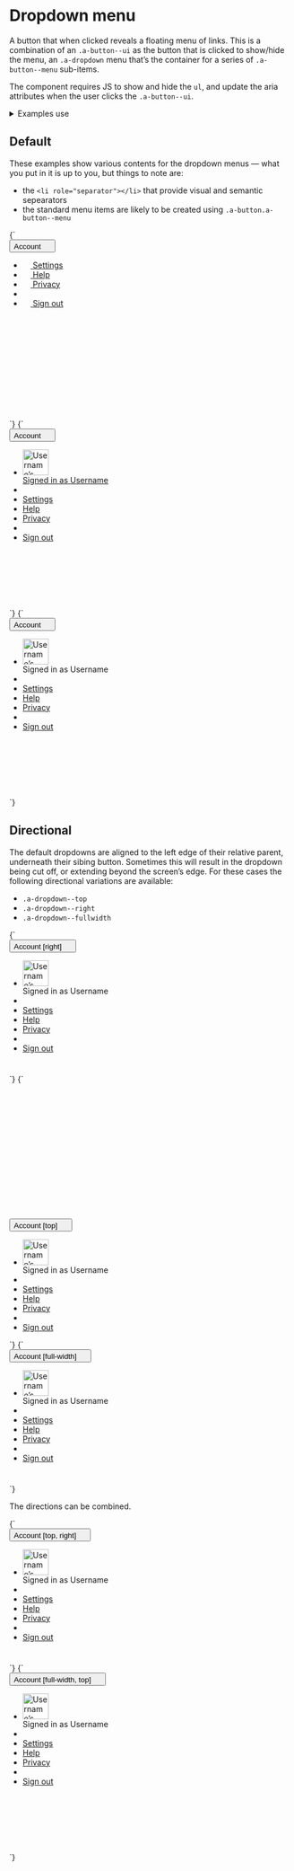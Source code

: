 
<Meta title="UI/Navigation/Dropdown menu" />

# Dropdown menu

A button that when clicked reveals a floating menu of links. This is a combination of an `.a-button--ui` as the button that is clicked to show/hide the menu, an `.a-dropdown` menu that’s the container for a series of `.a-button--menu` sub-items.

The component requires JS to show and hide the `ul`, and update the aria attributes when the user clicks the `.a-button--ui`.

<details class="u-margin-xl-y">
  <summary class="u-h4 u-font--medium">Examples use</summary>
  <ul>
    <li><a href="/docs/atoms-button-base--button-element">a-button</a></li>
    <li><a href="/docs/atoms-button-ui--ui">a-button--ui</a></li>
    <li><a href="/docs/atoms-button-menu--menu">a-button--menu</a></li>
    <li><a href="/docs/atoms-dropdown--dropdown">a-dropdown</a></li>
    <li><a href="/docs/utilities-flex--flex">u-flex</a></li>
    <li><a href="/docs/utilities-box-alignment--items-center">u-items-center</a></li>
    <li><a href="/docs/atoms-icon--icon">a-icon</a></li>
    <li><a href="/docs/atoms-list-reset--list-reset">a-list-reset</a></li>
    <li><a href="/docs/utilities-typography--typography">u-h6</a></li>
    <li><a href="/docs/utilities-color--brand-1">u-fg</a></li>
    <li><a href="/docs/utilities-margin--margin-m">u-margin</a></li>
    <li><a href="/docs/utilities-overflow--overflow-y">u-overflow--y</a></li>
    <li><a href="/docs/utilities-padding--padding-m">u-padding</a></li>
    <li><a href="/docs/utilities-relative--relative">u-relative</a></li>
  </ul>
</details>

## Default

These examples show various contents for the dropdown menus — what you put in it is up to you, but things to note are:

- the `<li role="separator"></li>` that provide visual and semantic sepearators
- the standard menu items are likely to be created using `.a-button.a-button--menu`

<Canvas>
  <Story name="Dropdown menu">
    {`
      <div style="min-height:20rem;">
        <div class="u-relative" x-data="{ dropdownOpen: false }">
          <button
            type="button"
            class="a-button a-button--ui u-h6"
            aria-controls="dropdown-1"
            @click="dropdownOpen = !dropdownOpen"
            :aria-expanded="dropdownOpen"
          >
            <span class="a-button__label">Account</span>
            <svg width="14" height="14" class="a-button__icon a-icon a-icon-m" aria-hidden="true" focusable="false" xmlns="http://www.w3.org/2000/svg" viewBox="0 0 100 100">
              <use xlink:href="${icons}#icon-caret-down"></use>
            </svg>
          </button>
          <ul
            x-show="dropdownOpen"
            x-transition:enter="is-transitioning"
            x-transition:enter-start="is-off-screen"
            x-transition:enter-end="is-on-screen"
            x-transition:leave="is-transitioning"
            x-transition:leave-start="is-on-screen"
            x-transition:leave-end="is-off-screen"
            @click.away="dropdownOpen = false"
            class="a-dropdown u-overflow--y a-list-reset u-margin-s-top"
            :aria-hidden="!dropdownOpen"
            id="dropdown-1"
          >
            <li>
              <a href="/" class="a-button a-button--menu u-h6">
                <svg width="14" height="14" class="a-button__icon a-icon a-icon-m" aria-hidden="true" focusable="false" xmlns="http://www.w3.org/2000/svg" viewBox="0 0 100 100">
                  <use xlink:href="${icons}#icon-plus"></use>
                </svg>
                <span class="a-button__label">Settings</span>
              </a>
            </li>
            <li>
              <a href="/" class="a-button a-button--menu u-h6">
                <svg width="14" height="14" class="a-button__icon a-icon a-icon-m" aria-hidden="true" focusable="false" xmlns="http://www.w3.org/2000/svg" viewBox="0 0 100 100">
                  <use xlink:href="${icons}#icon-plus"></use>
                </svg>
                <span class="a-button__label">Help</span>
              </a>
            </li>
            <li>
              <a href="/" class="a-button a-button--menu u-h6">
                <svg width="14" height="14" class="a-button__icon a-icon a-icon-m" aria-hidden="true" focusable="false" xmlns="http://www.w3.org/2000/svg" viewBox="0 0 100 100">
                  <use xlink:href="${icons}#icon-plus"></use>
                </svg>
                <span class="a-button__label">Privacy</span>
              </a>
            </li>
            <li role="separator"></li>
            <li>
              <a href="/" class="a-button a-button--menu u-h6">
                <svg width="14" height="14" class="a-button__icon a-icon a-icon-m" aria-hidden="true" focusable="false" xmlns="http://www.w3.org/2000/svg" viewBox="0 0 100 100">
                  <use xlink:href="${icons}#icon-plus"></use>
                </svg>
                <span class="a-button__label">Sign out</span>
              </a>
            </li>
          </ul>
        </div>
      </div>
    `}
  </Story>
  <Story name="Dropdown with avatar user-profile link">
    {`
      <div style="min-height:20rem;">
        <div class="u-relative" x-data="{ dropdownOpen: false }">
          <button
            type="button"
            class="a-button a-button--ui u-h6"
            aria-controls="dropdown-2"
            @click="dropdownOpen = !dropdownOpen"
            :aria-expanded="dropdownOpen"
          >
            <span class="a-button__label">Account</span>
            <svg width="14" height="14" class="a-button__icon a-icon a-icon-m" aria-hidden="true" focusable="false" xmlns="http://www.w3.org/2000/svg" viewBox="0 0 100 100">
              <use xlink:href="${icons}#icon-caret-down"></use>
            </svg>
          </button>
          <ul
            class="a-dropdown u-overflow--y a-list-reset u-margin-s-top"
            x-show="dropdownOpen"
            x-transition:enter="is-transitioning"
            x-transition:enter-start="is-off-screen"
            x-transition:enter-end="is-on-screen"
            x-transition:leave="is-transitioning"
            x-transition:leave-start="is-on-screen"
            x-transition:leave-end="is-off-screen"
            @click.away="dropdownOpen = false"
            :aria-hidden="!dropdownOpen"
            id="dropdown-2"
          >
            <li>
              <a href="/" class="a-button a-button--menu u-h6">
                <div class="a-button__avatar a-avatar a-avatar--l u-flex__shrink-0 u-flex u-items-center">
                  <img src="https://placekitten.com/100/100" width="46" height="46" alt="Username’s avatar" />
                </div>
                <div class="a-button__label u-flex u-flex--col u-items-start">
                  <span>Signed in as</span>
                  <span>Username</span>
                </div>
              </a>
            </li>
            <li role="separator"></li>
            <li>
              <a href="/" class="a-button a-button--menu u-h6">
                Settings
              </a>
            </li>
            <li>
              <a href="/" class="a-button a-button--menu u-h6">
                Help
              </a>
            </li>
            <li>
              <a href="/" class="a-button a-button--menu u-h6">
                Privacy
              </a>
            </li>
            <li role="separator"></li>
            <li>
              <a href="/" class="a-button a-button--menu u-h6">
                Sign out
              </a>
            </li>
          </ul>
        </div>
      </div>
    `}
  </Story>
  <Story name="Dropdown with non-button/link content">
    {`
      <div style="min-height:20rem;">
        <div class="u-relative" x-data="{ dropdownOpen: false }">
          <button
            type="button"
            class="a-button a-button--ui u-h6"
            aria-controls="dropdown-3"
            @click="dropdownOpen = !dropdownOpen"
            :aria-expanded="dropdownOpen"
          >
            <span class="a-button__label">Account</span>
            <svg width="14" height="14" class="a-button__icon a-icon a-icon-m" aria-hidden="true" focusable="false" xmlns="http://www.w3.org/2000/svg" viewBox="0 0 100 100">
              <use xlink:href="${icons}#icon-caret-down"></use>
            </svg>
          </button>
          <ul
            class="a-dropdown u-overflow--y a-list-reset u-margin-s-top"
            x-show="dropdownOpen"
            x-transition:enter="is-transitioning"
            x-transition:enter-start="is-off-screen"
            x-transition:enter-end="is-on-screen"
            x-transition:leave="is-transitioning"
            x-transition:leave-start="is-on-screen"
            x-transition:leave-end="is-off-screen"
            @click.away="dropdownOpen = false"
            :aria-hidden="!dropdownOpen"
            id="dropdown-3"
          >
            <li>
              <div class="u-padding-xs-top u-padding-xs-bottom u-padding-s-left u-padding-s-right u-flex u-items-center u-h6 u-line-height--min">
                <div class="a-avatar a-avatar--l u-flex__shrink-0 u-flex u-items-center u-margin-s-right">
                  <img src="https://placekitten.com/100/100" width="46" height="46" alt="Username’s avatar" />
                </div>
                <div class="u-flex__shrink-0 u-flex u-flex--col u-items-start">
                  <span class="u-fg--gray-40">Signed in as</span>
                  <span>Username</span>
                </div>
              </div>
            </li>
            <li role="separator"></li>
            <li>
              <a href="/" class="a-button a-button--menu u-h6">
                Settings
              </a>
            </li>
            <li>
              <a href="/" class="a-button a-button--menu u-h6">
                Help
              </a>
            </li>
            <li>
              <a href="/" class="a-button a-button--menu u-h6">
                Privacy
              </a>
            </li>
            <li role="separator"></li>
            <li>
              <a href="/" class="a-button a-button--menu u-h6">
                Sign out
              </a>
            </li>
          </ul>
        </div>
      </div>
    `}
  </Story>
</Canvas>

## Directional

The default dropdowns are aligned to the left edge of their relative parent, underneath their sibing button. Sometimes this will result in the dropdown being cut off, or extending beyond the screen’s edge. For these cases the following directional variations are available:

- `.a-dropdown--top`
- `.a-dropdown--right`
- `.a-dropdown--fullwidth`

<Canvas>
  <Story name="dropdown--right">
    {`
      <div style="height: 15rem; width: 12rem;">
        <div class="u-relative u-flex u-justify-end" x-data="{ dropdownOpen: false }">
          <button
            type="button"
            class="a-button a-button--ui u-h6"
            aria-controls="dropdown-3"
            @click="dropdownOpen = !dropdownOpen"
            :aria-expanded="dropdownOpen"
          >
            <span class="a-button__label">Account [right]</span>
            <svg width="14" height="14" class="a-button__icon a-icon a-icon-m" aria-hidden="true" focusable="false" xmlns="http://www.w3.org/2000/svg" viewBox="0 0 100 100">
              <use xlink:href="${icons}#icon-caret-down"></use>
            </svg>
          </button>
          <ul
            class="a-dropdown a-dropdown--right u-overflow--y a-list-reset u-margin-s-top"
            x-show="dropdownOpen"
            x-transition:enter="is-transitioning"
            x-transition:enter-start="is-off-screen"
            x-transition:enter-end="is-on-screen"
            x-transition:leave="is-transitioning"
            x-transition:leave-start="is-on-screen"
            x-transition:leave-end="is-off-screen"
            @click.away="dropdownOpen = false"
            :aria-hidden="!dropdownOpen"
            id="dropdown-3"
          >
            <li>
              <div class="u-padding-xs-top u-padding-xs-bottom u-padding-s-left u-padding-s-right u-flex u-items-center u-h6 u-line-height--min">
                <div class="a-avatar a-avatar--l u-flex__shrink-0 u-flex u-items-center u-margin-s-right">
                  <img src="https://placekitten.com/100/100" width="46" height="46" alt="Username’s avatar" />
                </div>
                <div class="u-flex__shrink-0 u-flex u-flex--col u-items-start">
                  <span class="u-fg--gray-40">Signed in as</span>
                  <span>Username</span>
                </div>
              </div>
            </li>
            <li role="separator"></li>
            <li>
              <a href="/" class="a-button a-button--menu u-h6">
                Settings
              </a>
            </li>
            <li>
              <a href="/" class="a-button a-button--menu u-h6">
                Help
              </a>
            </li>
            <li>
              <a href="/" class="a-button a-button--menu u-h6">
                Privacy
              </a>
            </li>
            <li role="separator"></li>
            <li>
              <a href="/" class="a-button a-button--menu u-h6">
                Sign out
              </a>
            </li>
          </ul>
        </div>
      </div>
    `}
  </Story>
  <Story name="dropdown--top">
    {`
      <div style="height: 15rem" class="u-flex u-flex--col>
        <div class="u-flex__grow-1"></div>
        <div class="u-relative" x-data="{ dropdownOpen: false }">
          <button
            type="button"
            class="a-button a-button--ui u-h6"
            aria-controls="dropdown-3"
            @click="dropdownOpen = !dropdownOpen"
            :aria-expanded="dropdownOpen"
          >
            <span class="a-button__label">Account [top]</span>
            <svg width="14" height="14" class="a-button__icon a-icon a-icon-m" aria-hidden="true" focusable="false" xmlns="http://www.w3.org/2000/svg" viewBox="0 0 100 100">
              <use xlink:href="${icons}#icon-caret-down"></use>
            </svg>
          </button>
          <ul
            x-show="dropdownOpen"
            x-transition:enter="is-transitioning"
            x-transition:enter-start="is-off-screen"
            x-transition:enter-end="is-on-screen"
            x-transition:leave="is-transitioning"
            x-transition:leave-start="is-on-screen"
            x-transition:leave-end="is-off-screen"
            @click.away="dropdownOpen = false"
            class="a-dropdown a-dropdown--top u-overflow--y a-list-reset u-margin-s-bottom"
            :aria-hidden="!dropdownOpen"
            id="dropdown-3"
          >
            <li>
              <div class="u-padding-xs-top u-padding-xs-bottom u-padding-s-left u-padding-s-right u-flex u-items-center u-h6 u-line-height--min">
                <div class="a-avatar a-avatar--l u-flex__shrink-0 u-flex u-items-center u-margin-s-right">
                  <img src="https://placekitten.com/100/100" width="46" height="46" alt="Username’s avatar" />
                </div>
                <div class="u-flex__shrink-0 u-flex u-flex--col u-items-start">
                  <span class="u-fg--gray-40">Signed in as</span>
                  <span>Username</span>
                </div>
              </div>
            </li>
            <li role="separator"></li>
            <li>
              <a href="/" class="a-button a-button--menu u-h6">
                Settings
              </a>
            </li>
            <li>
              <a href="/" class="a-button a-button--menu u-h6">
                Help
              </a>
            </li>
            <li>
              <a href="/" class="a-button a-button--menu u-h6">
                Privacy
              </a>
            </li>
            <li role="separator"></li>
            <li>
              <a href="/" class="a-button a-button--menu u-h6">
                Sign out
              </a>
            </li>
          </ul>
        </div>
      </div>
    `}
  </Story>
  <Story name="dropdown--full-width">
    {`
      <div style="height: 15rem; width: 20rem" class="u-flex u-flex--col">
        <div class="u-relative u-flex u-justify-end" x-data="{ dropdownOpen: false }">
          <button
            type="button"
            class="a-button a-button--ui u-h6"
            aria-controls="dropdown-3"
            @click="dropdownOpen = !dropdownOpen"
            :aria-expanded="dropdownOpen"
          >
            <span class="a-button__label">Account [full-width]</span>
            <svg width="14" height="14" class="a-button__icon a-icon a-icon-m" aria-hidden="true" focusable="false" xmlns="http://www.w3.org/2000/svg" viewBox="0 0 100 100">
              <use xlink:href="${icons}#icon-caret-down"></use>
            </svg>
          </button>
          <ul
            x-show="dropdownOpen"
            x-transition:enter="is-transitioning"
            x-transition:enter-start="is-off-screen"
            x-transition:enter-end="is-on-screen"
            x-transition:leave="is-transitioning"
            x-transition:leave-start="is-on-screen"
            x-transition:leave-end="is-off-screen"
            @click.away="dropdownOpen = false"
            class="a-dropdown a-dropdown--full-width u-overflow--y a-list-reset u-margin-s-top"
            :aria-hidden="!dropdownOpen"
            id="dropdown-3"
          >
            <li>
              <div class="u-padding-xs-top u-padding-xs-bottom u-padding-s-left u-padding-s-right u-flex u-items-center u-h6 u-line-height--min">
                <div class="a-avatar a-avatar--l u-flex__shrink-0 u-flex u-items-center u-margin-s-right">
                  <img src="https://placekitten.com/100/100" width="46" height="46" alt="Username’s avatar" />
                </div>
                <div class="u-flex__shrink-0 u-flex u-flex--col u-items-start">
                  <span class="u-fg--gray-40">Signed in as</span>
                  <span>Username</span>
                </div>
              </div>
            </li>
            <li role="separator"></li>
            <li>
              <a href="/" class="a-button a-button--menu u-h6">
                Settings
              </a>
            </li>
            <li>
              <a href="/" class="a-button a-button--menu u-h6">
                Help
              </a>
            </li>
            <li>
              <a href="/" class="a-button a-button--menu u-h6">
                Privacy
              </a>
            </li>
            <li role="separator"></li>
            <li>
              <a href="/" class="a-button a-button--menu u-h6">
                Sign out
              </a>
            </li>
          </ul>
        </div>
      </div>
    `}
  </Story>
</Canvas>

The directions can be combined.

<Canvas>
  <Story name="dropdown--top dropdown--right">
    {`
      <div style="height: 15rem; width: 12rem;" class="u-flex u-flex--col">
        <div class="u-flex__grow-1"></div>
        <div class="u-relative u-flex u-justify-end" x-data="{ dropdownOpen: false }">
          <button
            type="button"
            class="a-button a-button--ui u-h6"
            aria-controls="dropdown-3"
            @click="dropdownOpen = !dropdownOpen"
            :aria-expanded="dropdownOpen"
          >
            <span class="a-button__label">Account [top, right]</span>
            <svg width="14" height="14" class="a-button__icon a-icon a-icon-m" aria-hidden="true" focusable="false" xmlns="http://www.w3.org/2000/svg" viewBox="0 0 100 100">
              <use xlink:href="${icons}#icon-caret-down"></use>
            </svg>
          </button>
          <ul
            class="a-dropdown a-dropdown--top a-dropdown--right u-overflow--y a-list-reset u-margin-s-bottom"
            x-show="dropdownOpen"
            x-transition:enter="is-transitioning"
            x-transition:enter-start="is-off-screen"
            x-transition:enter-end="is-on-screen"
            x-transition:leave="is-transitioning"
            x-transition:leave-start="is-on-screen"
            x-transition:leave-end="is-off-screen"
            @click.away="dropdownOpen = false"
            :aria-hidden="!dropdownOpen"
            id="dropdown-3"
          >
            <li>
              <div class="u-padding-xs-top u-padding-xs-bottom u-padding-s-left u-padding-s-right u-flex u-items-center u-h6 u-line-height--min">
                <div class="a-avatar a-avatar--l u-flex__shrink-0 u-flex u-items-center u-margin-s-right">
                  <img src="https://placekitten.com/100/100" width="46" height="46" alt="Username’s avatar" />
                </div>
                <div class="u-flex__shrink-0 u-flex u-flex--col u-items-start">
                  <span class="u-fg--gray-40">Signed in as</span>
                  <span>Username</span>
                </div>
              </div>
            </li>
            <li role="separator"></li>
            <li>
              <a href="/" class="a-button a-button--menu u-h6">
                Settings
              </a>
            </li>
            <li>
              <a href="/" class="a-button a-button--menu u-h6">
                Help
              </a>
            </li>
            <li>
              <a href="/" class="a-button a-button--menu u-h6">
                Privacy
              </a>
            </li>
            <li role="separator"></li>
            <li>
              <a href="/" class="a-button a-button--menu u-h6">
                Sign out
              </a>
            </li>
          </ul>
        </div>
      </div>
    `}
  </Story>
  <Story name="dropdown--full-width dropdown--top">
    {`
      <div style="height: 20rem" class="u-flex u-flex--col">
        <div class="u-flex__grow-1"></div>
        <div class="u-relative u-flex u-justify-end" x-data="{ dropdownOpen: false }">
          <button
            type="button"
            class="a-button a-button--ui u-h6"
            aria-controls="dropdown-3"
            @click="dropdownOpen = !dropdownOpen"
            :aria-expanded="dropdownOpen"
          >
            <span class="a-button__label">Account [full-width, top]</span>
            <svg width="14" height="14" class="a-button__icon a-icon a-icon-m" aria-hidden="true" focusable="false" xmlns="http://www.w3.org/2000/svg" viewBox="0 0 100 100">
              <use xlink:href="${icons}#icon-caret-down"></use>
            </svg>
          </button>
          <ul
            x-show="dropdownOpen"
            x-transition:enter="is-transitioning"
            x-transition:enter-start="is-off-screen"
            x-transition:enter-end="is-on-screen"
            x-transition:leave="is-transitioning"
            x-transition:leave-start="is-on-screen"
            x-transition:leave-end="is-off-screen"
            @click.away="dropdownOpen = false"
            :aria-hidden="!dropdownOpen"
            class="a-dropdown a-dropdown--full-width a-dropdown--top u-overflow--y a-list-reset u-margin-s-bottom"
            id="dropdown-3"
          >
            <li>
              <div class="u-padding-xs-top u-padding-xs-bottom u-padding-s-left u-padding-s-right u-flex u-items-center u-h6 u-line-height--min">
                <div class="a-avatar a-avatar--l u-flex__shrink-0 u-flex u-items-center u-margin-s-right">
                  <img src="https://placekitten.com/100/100" width="46" height="46" alt="Username’s avatar" />
                </div>
                <div class="u-flex__shrink-0 u-flex u-flex--col u-items-start">
                  <span class="u-fg--gray-40">Signed in as</span>
                  <span>Username</span>
                </div>
              </div>
            </li>
            <li role="separator"></li>
            <li>
              <a href="/" class="a-button a-button--menu u-h6">
                Settings
              </a>
            </li>
            <li>
              <a href="/" class="a-button a-button--menu u-h6">
                Help
              </a>
            </li>
            <li>
              <a href="/" class="a-button a-button--menu u-h6">
                Privacy
              </a>
            </li>
            <li role="separator"></li>
            <li>
              <a href="/" class="a-button a-button--menu u-h6">
                Sign out
              </a>
            </li>
          </ul>
        </div>
      </div>
    `}
  </Story>
</Canvas>
